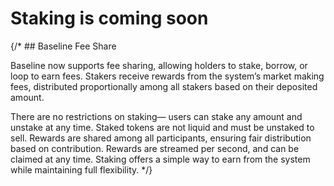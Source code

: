 
# Staking is coming soon

{/* ## Baseline Fee Share

Baseline now supports fee sharing, allowing holders to stake, borrow, or loop to earn fees. Stakers receive rewards 
from the system’s market making fees, distributed proportionally among all stakers based on their deposited amount.

There are no restrictions on staking— users can stake any amount and unstake at any time. Staked tokens are not 
liquid and must be unstaked to sell. Rewards are shared among all participants, ensuring fair distribution based on 
contribution. Rewards are streamed per second, and can be claimed at any time. Staking offers a simple way to earn 
from the system while maintaining full flexibility. */}

